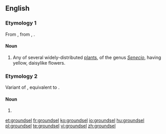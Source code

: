 ==English==

===Etymology 1===
From {{etyl|enm|en}} {{term|grundeswulie|grundeswülie|lang=enm}}, from {{etyl|ang|en}} {{term/t|ang|grundeswyliġe}}, {{term/t|ang|grundeswelġe||groundsel}}.

====Noun====
{{wikipedia}}
{{en-noun}}

# Any of several widely-distributed [[plant]]s, of the genus ''[[Senecio]]'', having yellow, daisylike flowers.

===Etymology 2===
Variant of {{term|groundsill|lang=en}}, equivalent to {{compound|ground|sill|lang=en}}.

====Noun====
{{en-noun}}

# {{alternative form of|groundsill}}

[[et:groundsel]]
[[fr:groundsel]]
[[ko:groundsel]]
[[io:groundsel]]
[[hu:groundsel]]
[[pl:groundsel]]
[[te:groundsel]]
[[vi:groundsel]]
[[zh:groundsel]]